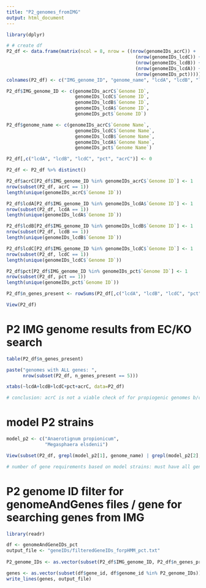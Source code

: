 ```yaml
---
title: "P2_genomes_fromIMG"
output: html_document
---
```


```r
library(dplyr)

# # create df
P2_df <- data.frame(matrix(ncol = 8, nrow = ((nrow(genomeIDs_acrC)) + 
                                               (nrow(genomeIDs_lcdC)) + 
                                               (nrow(genomeIDs_lcdB)) + 
                                               (nrow(genomeIDs_lcdA)) +
                                               (nrow(genomeIDs_pct)))))
colnames(P2_df) <- c("IMG_genome_ID", "genome_name", "lcdA", "lcdB", "lcdC", "pct", "acrC", "n_genes_present")

P2_df$IMG_genome_ID <- c(genomeIDs_acrC$`Genome ID`, 
                         genomeIDs_lcdC$`Genome ID`, 
                         genomeIDs_lcdB$`Genome ID`, 
                         genomeIDs_lcdA$`Genome ID`, 
                         genomeIDs_pct$`Genome ID`)

P2_df$genome_name <- c(genomeIDs_acrC$`Genome Name`, 
                         genomeIDs_lcdC$`Genome Name`, 
                         genomeIDs_lcdB$`Genome Name`, 
                         genomeIDs_lcdA$`Genome Name`, 
                         genomeIDs_pct$`Genome Name`)

P2_df[,c("lcdA", "lcdB", "lcdC", "pct", "acrC")] <- 0

P2_df <- P2_df %>% distinct()

P2_df$acrC[P2_df$IMG_genome_ID %in% genomeIDs_acrC$`Genome ID`] <- 1
nrow(subset(P2_df, acrC == 1))
length(unique(genomeIDs_acrC$`Genome ID`))

P2_df$lcdA[P2_df$IMG_genome_ID %in% genomeIDs_lcdA$`Genome ID`] <- 1
nrow(subset(P2_df, lcdA == 1))
length(unique(genomeIDs_lcdA$`Genome ID`))

P2_df$lcdB[P2_df$IMG_genome_ID %in% genomeIDs_lcdB$`Genome ID`] <- 1
nrow(subset(P2_df, lcdB == 1))
length(unique(genomeIDs_lcdB$`Genome ID`))

P2_df$lcdC[P2_df$IMG_genome_ID %in% genomeIDs_lcdC$`Genome ID`] <- 1
nrow(subset(P2_df, lcdC == 1))
length(unique(genomeIDs_lcdC$`Genome ID`))

P2_df$pct[P2_df$IMG_genome_ID %in% genomeIDs_pct$`Genome ID`] <- 1
nrow(subset(P2_df, pct == 1))
length(unique(genomeIDs_pct$`Genome ID`))

P2_df$n_genes_present <- rowSums(P2_df[,c("lcdA", "lcdB", "lcdC", "pct", "acrC")])

View(P2_df)

```

# P2 IMG genome results from EC/KO search
```r
table(P2_df$n_genes_present)

paste("genomes with ALL genes: ",
      nrow(subset(P2_df, n_genes_present == 5)))

xtabs(~lcdA+lcdB+lcdC+pct+acrC, data=P2_df)

# conclusion: acrC is not a viable check of for propiogenic genomes b/c it's not really.... around .....
```

# model P2 strains
```r
model_p2 <- c("Anaerotignum propionicum", 
              "Megasphaera elsdenii")

View(subset(P2_df, grepl(model_p2[1], genome_name) | grepl(model_p2[2], genome_name) == TRUE))

# number of gene requirements based on model strains: must have all genes except acrC
```

# P2 genome ID filter for genomeAndGenes files / gene for searching genes from IMG
```r
library(readr)

df <- genomeAndGeneIDs_pct
output_file <- "geneIDs/filteredGeneIDs_forpHMM_pct.txt"
 
P2_genome_IDs <- as.vector(subset(P2_df$IMG_genome_ID, P2_df$n_genes_present > 3))

genes <- as.vector(subset(df$gene_id, df$genome_id %in% P2_genome_IDs))
write_lines(genes, output_file)

```

